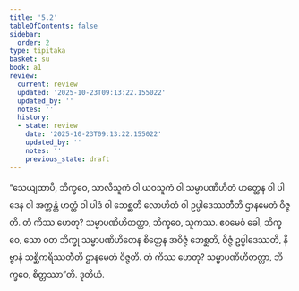```yaml
---
title: '5.2'
tableOfContents: false
sidebar:
  order: 2
type: tipitaka
basket: su
book: a1
review:
  current: review
  updated: '2025-10-23T09:13:22.155022'
  updated_by: ''
  notes: ''
  history:
  - state: review
    date: '2025-10-23T09:13:22.155022'
    updated_by: ''
    notes: ''
    previous_state: draft
---
```



<ReviewStatus review={frontmatter.review} showDetails={true} />

<HypothesisAnnotation frontmatter={frontmatter} />

<DynamicBreadcrumb />

<Division number="42" book="a1" e="ch" v="15" p="7">

<Paragraph number="89" book="a1">
“သေယျထာပိ, ဘိက္ခဝေ, သာလိသူကံ ဝါ ယဝသူကံ ဝါ သမ္မာပဏိဟိတံ ဟတ္ထေန ဝါ ပါဒေန ဝါ အက္ကန္တံ ဟတ္ထံ ဝါ ပါဒံ ဝါ ဘေစ္ဆတိ လောဟိတံ ဝါ ဥပ္ပါဒေဿတီတိ ဌာနမေတံ ဝိဇ္ဇတိ. တံ ကိဿ ဟေတု? သမ္မာပဏိဟိတတ္တာ, ဘိက္ခဝေ, သူကဿ. ဧဝမေဝံ ခေါ, ဘိက္ခဝေ, သော ဝတ ဘိက္ခု သမ္မာပဏိဟိတေန စိတ္တေန အဝိဇ္ဇံ ဘေစ္ဆတိ, ဝိဇ္ဇံ ဥပ္ပါဒေဿတိ, နိဗ္ဗာနံ သစ္ဆိကရိဿတီတိ ဌာနမေတံ ဝိဇ္ဇတိ. တံ ကိဿ ဟေတု? သမ္မာပဏိဟိတတ္တာ, ဘိက္ခဝေ, စိတ္တဿာ”တိ.

</Paragraph>
</Division>

<Paragraph number="90" type="center" book="a1">
ဒုတိယံ.
</Paragraph>